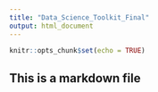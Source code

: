 ```yaml
---
title: "Data_Science_Toolkit_Final"
output: html_document
---
```



```r
knitr::opts_chunk$set(echo = TRUE)
```

## This is a markdown file